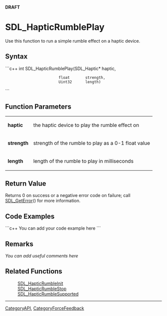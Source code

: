 <span color="red">'''DRAFT'''</span>

= SDL_HapticRumblePlay =
Use this function to run a simple rumble effect on a haptic device.


== Syntax ==
```c++
int SDL_HapticRumblePlay(SDL_Haptic* haptic,
                         float       strength,
                         Uint32      length)
```

== Function Parameters ==
{|
|'''haptic'''
|the haptic device to play the rumble effect on
|-
|'''strength'''
|strength of the rumble to play as a 0-1 float value
|-
|'''length'''
|length of the rumble to play in milliseconds
|}

== Return Value ==
Returns 0 on success or a negative error code on failure; call [[SDL_GetError]]() for more information.

== Code Examples ==
```c++
You can add your code example here
```

== Remarks ==
''You can add useful comments here''

== Related Functions ==
:[[SDL_HapticRumbleInit]]
:[[SDL_HapticRumbleStop]]
:[[SDL_HapticRumbleSupported]]

----
[[CategoryAPI]], [[CategoryForceFeedback]]
